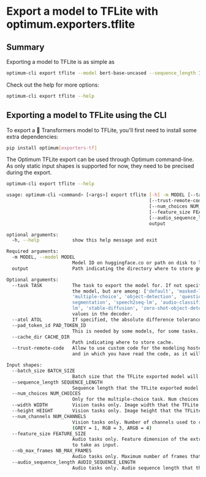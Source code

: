 <!--Copyright 2022 The HuggingFace Team. All rights reserved.

Licensed under the Apache License, Version 2.0 (the "License"); you may not use this file except in compliance with
the License. You may obtain a copy of the License at

http://www.apache.org/licenses/LICENSE-2.0

Unless required by applicable law or agreed to in writing, software distributed under the License is distributed on
an "AS IS" BASIS, WITHOUT WARRANTIES OR CONDITIONS OF ANY KIND, either express or implied. See the License for the
specific language governing permissions and limitations under the License.
-->

# Export a model to TFLite with optimum.exporters.tflite

## Summary

Exporting a model to TFLite is as simple as

```bash
optimum-cli export tflite --model bert-base-uncased --sequence_length 128 bert_tflite/
```

Check out the help for more options:

```bash
optimum-cli export tflite --help
```

## Exporting a model to TFLite using the CLI

To export a 🤗 Transformers model to TFLite, you'll first need to install some extra dependencies:

```bash
pip install optimum[exporters-tf]
```

The Optimum TFLite export can be used through Optimum command-line. As only static input shapes is supported for now, they need to be precised during the export.

```bash
optimum-cli export tflite --help

usage: optimum-cli <command> [<args>] export tflite [-h] -m MODEL [--task TASK] [--atol ATOL] [--pad_token_id PAD_TOKEN_ID] [--cache_dir CACHE_DIR]
                                                    [--trust-remote-code] [--batch_size BATCH_SIZE] [--sequence_length SEQUENCE_LENGTH]
                                                    [--num_choices NUM_CHOICES] [--width WIDTH] [--height HEIGHT] [--num_channels NUM_CHANNELS]
                                                    [--feature_size FEATURE_SIZE] [--nb_max_frames NB_MAX_FRAMES]
                                                    [--audio_sequence_length AUDIO_SEQUENCE_LENGTH]
                                                    output

optional arguments:
  -h, --help            show this help message and exit

Required arguments:
  -m MODEL, --model MODEL
                        Model ID on huggingface.co or path on disk to load model from.
  output                Path indicating the directory where to store generated TFLite model.

Optional arguments:
  --task TASK           The task to export the model for. If not specified, the task will be auto-inferred based on the model. Available tasks depend on
                        the model, but are among: ['default', 'masked-lm', 'causal-lm', 'seq2seq-lm', 'sequence-classification', 'token-classification',
                        'multiple-choice', 'object-detection', 'question-answering', 'image-classification', 'image-segmentation', 'masked-im', 'semantic-
                        segmentation', 'speech2seq-lm', 'audio-classification', 'audio-frame-classification', 'audio-ctc', 'audio-xvector', 'vision2seq-
                        lm', 'stable-diffusion', 'zero-shot-object-detection']. For decoder models, use `xxx-with-past` to export the model using past key
                        values in the decoder.
  --atol ATOL           If specified, the absolute difference tolerance when validating the model. Otherwise, the default atol for the model will be used.
  --pad_token_id PAD_TOKEN_ID
                        This is needed by some models, for some tasks. If not provided, will attempt to use the tokenizer to guess it.
  --cache_dir CACHE_DIR
                        Path indicating where to store cache.
  --trust-remote-code   Allow to use custom code for the modeling hosted in the model repository. This option should only be set for repositories you trust
                        and in which you have read the code, as it will execute on your local machine arbitrary code present in the model repository.

Input shapes:
  --batch_size BATCH_SIZE
                        Batch size that the TFLite exported model will be able to take as input.
  --sequence_length SEQUENCE_LENGTH
                        Sequence length that the TFLite exported model will be able to take as input.
  --num_choices NUM_CHOICES
                        Only for the multiple-choice task. Num choices that the TFLite exported model will be able to take as input.
  --width WIDTH         Vision tasks only. Image width that the TFLite exported model will be able to take as input.
  --height HEIGHT       Vision tasks only. Image height that the TFLite exported model will be able to take as input.
  --num_channels NUM_CHANNELS
                        Vision tasks only. Number of channels used to represent the image that the TFLite exported model will be able to take as input.
                        (GREY = 1, RGB = 3, ARGB = 4)
  --feature_size FEATURE_SIZE
                        Audio tasks only. Feature dimension of the extracted features by the feature extractor that the TFLite exported model will be able
                        to take as input.
  --nb_max_frames NB_MAX_FRAMES
                        Audio tasks only. Maximum number of frames that the TFLite exported model will be able to take as input.
  --audio_sequence_length AUDIO_SEQUENCE_LENGTH
                        Audio tasks only. Audio sequence length that the TFLite exported model will be able to take as input.
```
